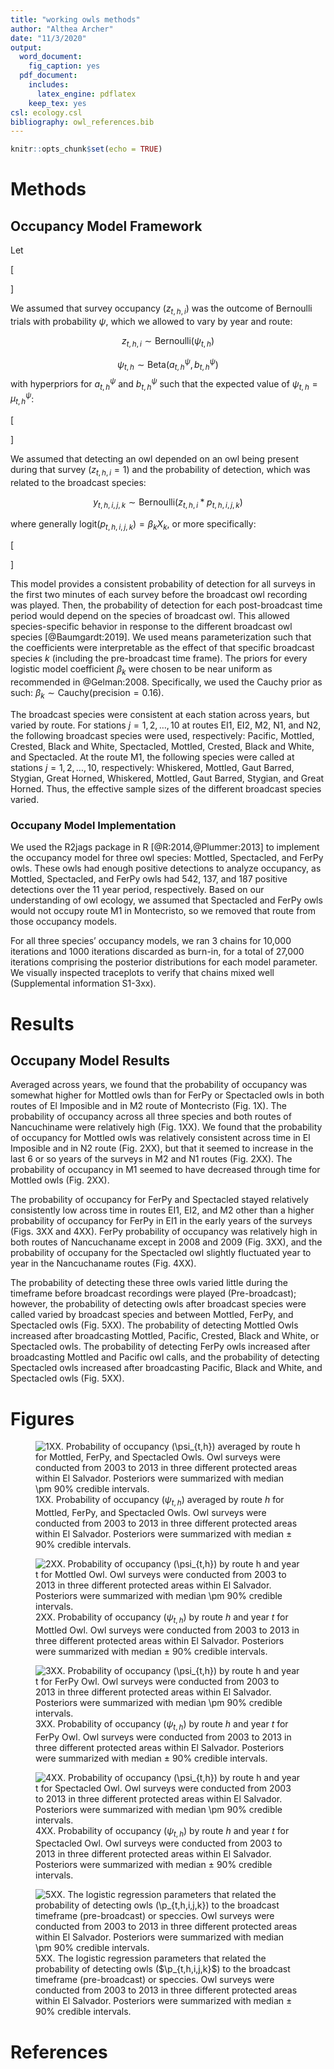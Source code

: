 ```yaml
--- 
title: "working owls methods"
author: "Althea Archer"
date: "11/3/2020"
output:
  word_document:
    fig_caption: yes
  pdf_document:
    includes:
      latex_engine: pdflatex
    keep_tex: yes
csl: ecology.csl
bibliography: owl_references.bib
---
```


```r
knitr::opts_chunk$set(echo = TRUE)
```

# Methods

## Occupancy Model Framework

Let 

\[
\begin{aligned}
t  &=  \text{the years of surveys (here }t = 1,2,\ldots,11)\\
h  &=  \text{the individual routes (here }h = 1,2,\ldots,6)\\
i  &=  \text{the individual surveys conducted in each year and route (here }i = 1,2,3)\\
j  &=  \text{the individual stations along each route (here }j = 1,2,\ldots,10)\\
k  &=  \text{the broadcast species (here }k = 1,2,\ldots,10)\\
z_{t,h,i} &= \text{a random variable equal to 1 when a survey was occupied and 0 otherwise}\\
y_{t,h,i,j,k} &= \text{a random variable equal to 1 when an owl was detected and 0 otherwise}
\end{aligned}
\]

We assumed that survey occupancy ($z_{t,h,i}$) was the outcome of Bernoulli trials with probability $\psi$, which we allowed to vary by year and route:

$$
z_{t,h,i} \sim \text{Bernoulli}(\psi_{t,h})
$$

$$
\psi_{t,h} \sim \text{Beta}(a^\psi_{t,h},b^\psi_{t,h})
$$
with hyperpriors for $a^\psi_{t,h}$ and $b^\psi_{t,h}$ such that the expected value of $\psi_{t,h} = \mu^\psi_{t,h}$:

\[
\begin{aligned}
\text{E}[\psi_{t,h}] &= \mu^\psi_{t,h} = a^\psi_{t,h}/(a^\psi_{t,h}+b^\psi_{t,h})\\
\rho^\psi_{t,h} &= a^\psi_{t,h}+b^\psi_{t,h}\\
\mu^\psi_{t,h} &\sim \text{Uniform}(0.01, 0.99)\\
\rho^\psi_{t,h} &\sim \text{N}(5,1)\text{, truncated to 0.01,10}\\
\end{aligned}
\]

We assumed that detecting an owl depended on an owl being present during that survey ($z_{t,h,i} = 1$) and the probability of detection, which was related to the broadcast species:

$$
y_{t,h,i,j,k} \sim \text{Bernoulli}(z_{t,h,i}*p_{t,h,i,j,k})
$$

where generally $\text{logit}(p_{t,h,i,j,k}) = \beta_kX_k$, or more specifically:

\[
\begin{aligned}
\text{logit}(p_{t,h,i,j,k}) &= \beta_\text{Pre-broadcast}X_\text{Pre-broadcast} + \\
&= \beta_\text{Mottled}X_\text{Mottled}+\\
&= \beta_\text{Pacific}X_\text{Pacific}+\\
&= \beta_\text{Crested}X_\text{Crested}+\\
&= \beta_\text{Black and White}X_\text{Black and White}+\\
&= \beta_\text{Spectacled}X_\text{Spectacled}+\\
&= \beta_\text{Whiskered}X_\text{Whiskered}+\\
&= \beta_\text{Guat Barred}X_\text{Guat Barred}+\\
&= \beta_\text{Stygian}X_\text{Stygian}+\\
&= \beta_\text{Great Horned}X_\text{Great Horned}\\
\end{aligned}
\]

This model provides a consistent probability of detection for all surveys in the first two minutes of each survey before the broadcast owl recording was played. Then, the probability of detection for each post-broadcast time period would depend on the species of broadcast owl. This allowed species-specific behavior in response to the different broadcast owl species [@Baumgardt:2019]. We used means parameterization such that the coefficients were interpretable as the effect of that specific broadcast species $k$ (including the pre-broadcast time frame). The priors for every logistic model coefficient $\beta_k$ were chosen to be near uniform as recommended in @Gelman:2008. Specifically, we used the Cauchy prior as such: $\beta_k \sim \text{Cauchy}(\text{precision} = 0.16)$.

The broadcast species were consistent at each station across years, but varied by route. For stations $j = 1, 2, \ldots, 10$ at routes EI1, EI2, M2, N1, and N2, the following broadcast species were used, respectively: Pacific, Mottled, Crested, Black and White, Spectacled, Mottled, Crested, Black and White, and Spectacled. At the route M1, the following species were called at stations $j = 1, 2, \ldots, 10$, respectively: Whiskered, Mottled, Gaut Barred, Stygian, Great Horned, Whiskered, Mottled, Gaut Barred, Stygian, and Great Horned. Thus, the effective sample sizes of the different broadcast species varied. 

### Occupany Model Implementation

We used the R2jags package in R [@R:2014,@Plummer:2013] to implement the occupancy model for three owl species: Mottled, Spectacled, and FerPy owls. These owls had enough positive detections to analyze occupancy, as Mottled, Spectacled, and FerPy owls had 542, 137, and 187 positive detections over the 11 year period, respectively. Based on our understanding of owl ecology, we assumed that Spectacled and FerPy owls would not occupy route M1 in Montecristo, so we removed that route from those occupancy models. 

For all three species' occupancy models, we ran 3 chains for 10,000 iterations and 1000 iterations discarded as burn-in, for a total of 27,000 iterations comprising the posterior distributions for each model parameter. We visually inspected traceplots to verify that chains mixed well (Supplemental information S1-3xx). 

# Results

## Occupany Model Results

Averaged across years, we found that the probability of occupancy was somewhat higher for Mottled owls than for FerPy or Spectacled owls in both routes of El Imposible and in M2 route of Montecristo (Fig. 1X). The probability of occupancy across all three species and both routes of Nancuchiname were relatively high (Fig. 1XX). We found that the probability of occupancy for Mottled owls was relatively consistent across time in El Imposible and in N2 route (Fig. 2XX), but that it seemed to increase in the last 6 or so years of the surveys in M2 and N1 routes (Fig. 2XX). The probability of occupancy in M1 seemed to have decreased through time for Mottled owls (Fig. 2XX). 

The probability of occupancy for FerPy and Spectacled stayed relatively consistently low across time in routes EI1, EI2, and M2 other than a higher probability of occupancy for FerPy in EI1 in the early years of the surveys (Figs. 3XX and 4XX). FerPy probability of occupancy was relatively high in both routes of Nancuchaname except in 2008 and 2009 (Fig. 3XX), and the probability of occupany for the Spectacled owl slightly fluctuated year to year in the Nancuchaname routes (Fig. 4XX). 

The probability of detecting these three owls varied little during the timeframe before broadcast recordings were played (Pre-broadcast); however, the probability of detecting owls after broadcast species were called varied by broadcast species and between Mottled, FerPy, and Spectacled owls (Fig. 5XX). The probability of detecting Mottled Owls increased after broadcasting Mottled, Pacific, Crested, Black and White, or Spectacled owls. The probability of detecting FerPy owls increased after broadcasting Mottled and Pacific owl calls, and the probability of detecting Spectacled owls increased after broadcasting Pacific, Black and White, and Spectacled owls (Fig. 5XX).

# Figures

![1XX. Probability of occupancy ($\psi_{t,h}$) averaged by route $h$ for Mottled, FerPy, and Spectacled Owls. Owl surveys were conducted from 2003 to 2013 in three different protected areas within El Salvador. Posteriors were summarized with median $\pm$ 90% credible intervals. \label{psi_means}](../output/figures/psi_means-1.png)

![2XX. Probability of occupancy ($\psi_{t,h}$) by route $h$ and year $t$ for Mottled Owl. Owl surveys were conducted from 2003 to 2013 in three different protected areas within El Salvador. Posteriors were summarized with median $\pm$ 90% credible intervals. \label{figure1}](../output/figures/mottd_psi_byYr-1.png)



![3XX. Probability of occupancy ($\psi_{t,h}$) by route $h$ and year $t$ for FerPy Owl. Owl surveys were conducted from 2003 to 2013 in three different protected areas within El Salvador. Posteriors were summarized with median $\pm$ 90% credible intervals. \label{figure1}](../output/figures/ferpy_psi_byYr-1.png)

![4XX. Probability of occupancy ($\psi_{t,h}$) by route $h$ and year $t$ for Spectacled Owl. Owl surveys were conducted from 2003 to 2013 in three different protected areas within El Salvador. Posteriors were summarized with median $\pm$ 90% credible intervals. \label{figure1}](../output/figures/specd_psi_byYr-1.png)

![5XX. The logistic regression parameters that related the probability of detecting owls ($\p_{t,h,i,j,k}$) to the broadcast timeframe (pre-broadcast) or speccies. Owl surveys were conducted from 2003 to 2013 in three different protected areas within El Salvador. Posteriors were summarized with median $\pm$ 90% credible intervals. \label{figure1}](../output/figures/p_detection-1.png)

# References